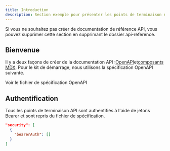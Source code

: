 ```yaml
---
title: Introduction
description: Section exemple pour présenter les points de terminaison API
---
```


<Note>
  Si vous ne souhaitez pas créer de documentation de référence API, vous pouvez
  supprimer cette section en supprimant le dossier api-reference.
</Note>

## Bienvenue

Il y a deux façons de créer de la documentation API :[OpenAPI](https://mintlify.com/docs/api-playground/openapi/setup)et[composants MDX](https://mintlify.com/docs/api-playground/mdx/configuration). Pour le kit de démarrage, nous utilisons la spécification OpenAPI suivante.

<Card title="Plant Store Endpoints" icon="leaf" href="https://github.com/mintlify/starter/blob/main/api-reference/openapi.json">
  Voir le fichier de spécification OpenAPI
</Card>

## Authentification

Tous les points de terminaison API sont authentifiés à l'aide de jetons Bearer et sont repris du fichier de spécification.

```json
"security": [
  {
    "bearerAuth": []
  }
]
```
